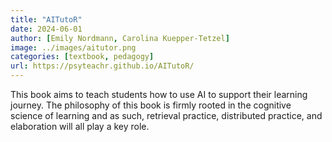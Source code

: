 ```yaml
---
title: "AITutoR"
date: 2024-06-01
author: [Emily Nordmann, Carolina Kuepper-Tetzel]
image: ../images/aitutor.png
categories: [textbook, pedagogy]
url: https://psyteachr.github.io/AITutoR/
---
```


This book aims to teach students how to use AI to support their learning journey. The philosophy of this book is firmly rooted in the cognitive science of learning and as such, retrieval practice, distributed practice, and elaboration will all play a key role.